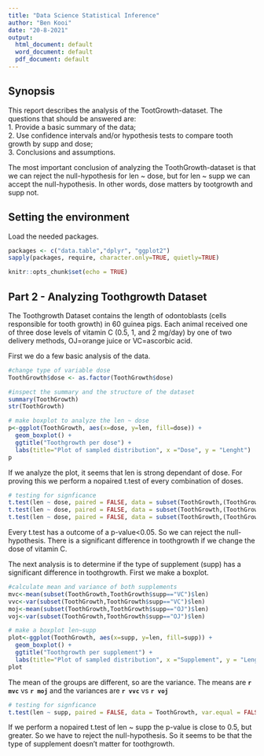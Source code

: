 ```yaml
---
title: "Data Science Statistical Inference"
author: "Ben Kooi"
date: "20-8-2021"
output:
  html_document: default
  word_document: default
  pdf_document: default
---
```

## Synopsis
This report describes the analysis of the TootGrowth-dataset.
The questions that should be answered are:  
1. Provide a basic summary of the data;   
2. Use confidence intervals and/or hypothesis tests to compare tooth growth by supp and dose;   
3. Conclusions and assumptions.
    
The most important conclusion of analyzing the ToothGrowth-dataset is that we can reject the null-hypothesis for len ~ dose, but for len ~ supp we can accept the null-hypothesis. In other words, dose matters by tootgrowth and supp not.
 
## Setting the environment

Load the needed packages.
```r
packages <- c("data.table","dplyr", "ggplot2")
sapply(packages, require, character.only=TRUE, quietly=TRUE)
```

```r
knitr::opts_chunk$set(echo = TRUE)
```

## Part 2 - Analyzing Toothgrowth Dataset

The Toothgrowth Dataset contains the length of odontoblasts (cells responsible for tooth growth) in 60 guinea pigs. Each animal received one of three dose levels of vitamin C (0.5, 1, and 2 mg/day) by one of two delivery methods, OJ=orange juice or VC=ascorbic acid.

First we do a few basic analysis of the data.
```r
#change type of variable dose
ToothGrowth$dose <- as.factor(ToothGrowth$dose)

#inspect the summary and the structure of the dataset
summary(ToothGrowth)
str(ToothGrowth)

# make boxplot to analyze the len ~ dose
p<-ggplot(ToothGrowth, aes(x=dose, y=len, fill=dose)) +
  geom_boxplot() +
  ggtitle("Toothgrowth per dose") +
  labs(title="Plot of sampled distribution", x ="Dose", y = "Lenght")
p
```

If we analyze the plot, it seems that len is strong dependant of dose. For proving this we perform a nopaired t.test of every combination of doses.

```r
# testing for signficance
t.test(len ~ dose, paired = FALSE, data = subset(ToothGrowth,(ToothGrowth$dose %in% c(0.5, 1))))
t.test(len ~ dose, paired = FALSE, data = subset(ToothGrowth,(ToothGrowth$dose %in% c(0.5, 2))))
t.test(len ~ dose, paired = FALSE, data = subset(ToothGrowth,(ToothGrowth$dose %in% c(1, 2))))
```
Every t.test has a outcome of a p-value<0.05. So we can reject the null-hypothesis. There is a significant difference in toothgrowth if we change the dose of vitamin C.

The next analysis is to determine if the type of supplement (supp) has a significant difference in toothgrowth. First we make a boxplot.

```r
#calculate mean and variance of both supplements
mvc<-mean(subset(ToothGrowth,ToothGrowth$supp=="VC")$len)
vvc<-var(subset(ToothGrowth,ToothGrowth$supp=="VC")$len)
moj<-mean(subset(ToothGrowth,ToothGrowth$supp=="OJ")$len)
voj<-var(subset(ToothGrowth,ToothGrowth$supp=="OJ")$len)

# make a boxplot len~supp
plot<-ggplot(ToothGrowth, aes(x=supp, y=len, fill=supp)) +
  geom_boxplot() +
  ggtitle("Toothgrowth per supplement") +
  labs(title="Plot of sampled distribution", x ="Supplement", y = "Lenght")
plot
```

The mean of the groups are different, so are the variance. The means are **`r mvc`** vs **`r moj`** and the variances are **`r vvc`** vs **`r voj`**

```r
# testing for signficance
t.test(len ~ supp, paired = FALSE, data = ToothGrowth, var.equal = FALSE)
```

If we perform a nopaired t.test of len ~ supp the p-value is close to 0.5, but greater. So we have to reject the null-hypothesis. So it seems to be that the type of supplement doesn't matter for toothgrowth.


